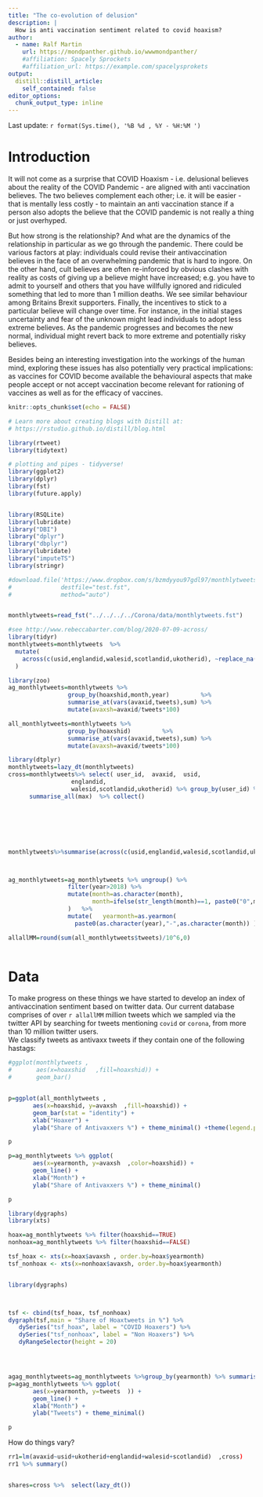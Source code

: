 ```yaml
---
title: "The co-evolution of delusion"
description: |
  How is anti vaccination sentiment related to covid hoaxism?
author:
  - name: Ralf Martin
    url: https://mondpanther.github.io/wwwmondpanther/
    #affiliation: Spacely Sprockets
    #affiliation_url: https://example.com/spacelysprokets
output:
  distill::distill_article:
    self_contained: false
editor_options: 
  chunk_output_type: inline
---
```

Last update: `r format(Sys.time(), '%B %d , %Y - %H:%M ')`

# Introduction

It will not come as a surprise that COVID Hoaxism - i.e. delusional believes about the reality of the COVID Pandemic - are aligned with anti vaccination believes. The two believes complement each other; i.e. it will be easier - that is mentally less costly - to maintain an anti vaccination stance if a person also adopts the believe that the COVID pandemic is not really a thing or just overhyped.

But how strong is the relationship? And what are the dynamics of the relationship in particular as we go through the pandemic. There could be various factors at play: individuals could revise their antivaccination believes in the face of an overwhelming pandemic that is hard to ingore.
On the other hand, cult believes are often re-inforced by obvious clashes with reality as costs of giving up a believe might have increased; e.g. you have to admit to yourself and others that you have willfully ignored and ridiculed something that led to more than 1 million deaths. We see similar behaviour among Britains Brexit supporters.
Finally, the incentives to stick to a particular believe will change over time. For instance, in the initial stages uncertainty and fear of the unknown might lead individuals to adopt less extreme believes. As the pandemic progresses and becomes the new normal, individual might revert back to more extreme and potentially risky believes.

Besides being an interesting investigation into the workings of the human mind, exploring these issues has also potentially very practical implications: as vaccines for COVID become available the behavioural aspects that make people accept or not accept vaccination become relevant for rationing of vaccines as well as for the efficacy of vaccines.



```r
knitr::opts_chunk$set(echo = FALSE)

# Learn more about creating blogs with Distill at:
# https://rstudio.github.io/distill/blog.html

```



```r



library(rtweet)
library(tidytext)

# plotting and pipes - tidyverse!
library(ggplot2)
library(dplyr)
library(fst)
library(future.apply)


library(RSQLite)
library(lubridate)
library("DBI")
library("dplyr")
library("dbplyr") 
library(lubridate)
library("imputeTS")
library(stringr)

```



```r
#download.file('https://www.dropbox.com/s/bzmdyyou97gdl97/monthlytweets.fst?raw=1',
#              destfile="test.fst",
#              method="auto")


monthlytweets=read_fst("../../../../Corona/data/monthlytweets.fst")

#see http://www.rebeccabarter.com/blog/2020-07-09-across/
library(tidyr)
monthlytweets=monthlytweets  %>% 
  mutate(
    across(c(usid,englandid,walesid,scotlandid,ukotherid), ~replace_na(.x, F))
  )

```


```r
library(zoo)
ag_monthlytweets=monthlytweets %>% 
                 group_by(hoaxshid,month,year)         %>% 
                 summarise_at(vars(avaxid,tweets),sum) %>%
                 mutate(avaxsh=avaxid/tweets*100)

all_monthlytweets=monthlytweets %>% 
                 group_by(hoaxshid)         %>% 
                 summarise_at(vars(avaxid,tweets),sum) %>%
                 mutate(avaxsh=avaxid/tweets*100)

library(dtplyr)
monthlytweets=lazy_dt(monthlytweets)
cross=monthlytweets%>% select( user_id,  avaxid,  usid,
                  englandid,
                  walesid,scotlandid,ukotherid) %>% group_by(user_id) %>%
      summarise_all(max)  %>% collect()







monthlytweets%>%summarise(across(c(usid,englandid,walesid,scotlandid,ukotherid),sum))



ag_monthlytweets=ag_monthlytweets %>% ungroup() %>%
                 filter(year>2018) %>% 
                 mutate(month=as.character(month),
                        month=ifelse(str_length(month)==1, paste0("0",month), month)
                 )   %>%
                 mutate(   yearmonth=as.yearmon(
                   paste0(as.character(year),"-",as.character(month)) ))

allallMM=round(sum(all_monthlytweets$tweets)/10^6,0)
                 
```




# Data

To make progress on these things we have started to develop an index of antivaccination sentiment based on twitter data. Our current database comprises of over `r allallMM` million tweets which we sampled via the twitter API by searching for tweets mentioning `covid` or `corona`, from more than 10 million twitter users.
<br>
We classify tweets as antivaxx tweets if they contain one of the following hastags: 




```r

#ggplot(monthlytweets ,
#       aes(x=hoaxshid   ,fill=hoaxshid)) + 
#       geom_bar()


p=ggplot(all_monthlytweets ,
       aes(x=hoaxshid, y=avaxsh  ,fill=hoaxshid)) + 
       geom_bar(stat = "identity") +
       xlab("Hoaxer") +
       ylab("Share of Antivaxxers %") + theme_minimal() +theme(legend.position = "none")

p
```



```r


p=ag_monthlytweets %>% ggplot( 
       aes(x=yearmonth, y=avaxsh  ,color=hoaxshid)) + 
       geom_line() +
       xlab("Month") +
       ylab("Share of Antivaxxers %") + theme_minimal() 

p

```


```r
library(dygraphs)
library(xts)

hoax=ag_monthlytweets %>% filter(hoaxshid==TRUE)
nonhoax=ag_monthlytweets %>% filter(hoaxshid==FALSE)

tsf_hoax <- xts(x=hoax$avaxsh , order.by=hoax$yearmonth)
tsf_nonhoax <- xts(x=nonhoax$avaxsh, order.by=hoax$yearmonth)


library(dygraphs)



tsf <- cbind(tsf_hoax, tsf_nonhoax)
dygraph(tsf,main = "Share of Hoaxtweets in %") %>%  
   dySeries("tsf_hoax", label = "COVID Hoaxers") %>%
   dySeries("tsf_nonhoax", label = "Non Hoaxers") %>%
   dyRangeSelector(height = 20) 





```

```r

agag_monthlytweets=ag_monthlytweets %>%group_by(yearmonth) %>% summarise(tweets=sum(tweets))
p=agag_monthlytweets %>% ggplot( 
       aes(x=yearmonth, y=tweets  )) + 
       geom_line() +
       xlab("Month") +
       ylab("Tweets") + theme_minimal() 

p

```


How do things vary?

```r

rr1=lm(avaxid~usid+ukotherid+englandid+walesid+scotlandid)  ,cross)
rr1 %>% summary()


shares=cross %>%  select(lazy_dt())


```




